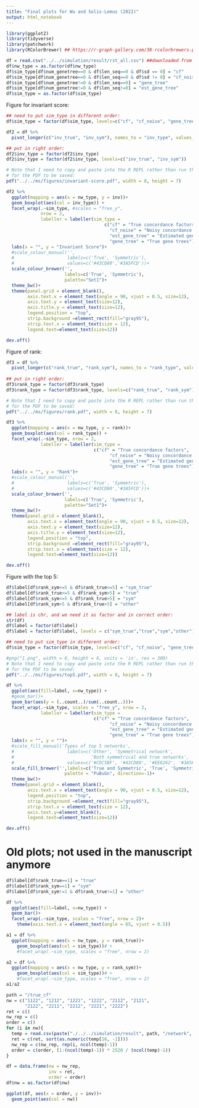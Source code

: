 ```yaml
---
title: "Final plots for Wu and Solis-Lemus (2022)"
output: html_notebook
---
```


```r
library(ggplot2)
library(tidyverse)
library(patchwork)
library(RColorBrewer) ## https://r-graph-gallery.com/38-rcolorbrewers-palettes.html?
```

```r
df = read.csv("../../simulation/result/rst_all.csv") ##downloaded from google drive
df$nw_type = as.factor(df$nw_type)
df$sim_type[df$num_genetree==0 & df$len_seq==0 & df$sd == 0] = "cf"
df$sim_type[df$num_genetree==0 & df$len_seq==0 & df$sd != 0] = "cf_noise"
df$sim_type[df$num_genetree!=0 & df$len_seq==0] = "gene_tree"
df$sim_type[df$num_genetree!=0 & df$len_seq!=0] = "est_gene_tree"
df$sim_type = as.factor(df$sim_type)
```


Figure for invariant score:
```r

## need to put sim_type in different order:
df$sim_type = factor(df$sim_type, levels=c("cf", "cf_noise", "gene_tree", "est_gene_tree"))

df2 = df %>%
  pivot_longer(c("inv_true", "inv_sym"), names_to = "inv_type", values_to = "inv") 

## put in right order:
df2$inv_type = factor(df2$inv_type)
df2$inv_type = factor(df2$inv_type, levels=c("inv_true", "inv_sym"))

# Note that I need to copy and paste into the R REPL rather than run through RStudio
# for the PDF to be saved:
pdf("../../ms/figures/invariant-score.pdf", width = 8, height = 7)

df2 %>%
  ggplot(mapping = aes(x = nw_type, y = inv))+
  geom_boxplot(aes(col = inv_type)) +
  facet_wrap(.~sim_type, #scales = "free_y", 
             nrow = 2,
             labeller = labeller(sim_type = 
                                     c("cf" = "True concordance factors",
                                       "cf_noise" = "Noisy concordance factors",
                                       "est_gene_tree" = "Estimated gene trees", 
                                       "gene_tree" = "True gene trees")))+
  labs(x = "", y = "Invariant Score")+
  #scale_colour_manual('', 
  #                    labels=c('True', 'Symmetric'), 
  #                    values=c('#43CD80','#3A5FCD'))+
  scale_colour_brewer('', 
                      labels=c('True', 'Symmetric'), 
                      palette="Set1")+
  theme_bw()+
  theme(panel.grid = element_blank(), 
        axis.text.x = element_text(angle = 90, vjust = 0.5, size=12),
        axis.text.y = element_text(size=12),
        axis.title.y = element_text(size=12),
        legend.position = "top",
        strip.background =element_rect(fill="gray95"),
        strip.text.x = element_text(size = 12),
        legend.text=element_text(size=12))

dev.off()
```

Figure of rank:
```r
df3 = df %>%
  pivot_longer(c("rank_true", "rank_sym"), names_to = "rank_type", values_to = "rank")
  
## put in right order:
df3$rank_type = factor(df3$rank_type)
df3$rank_type = factor(df3$rank_type, levels=c("rank_true", "rank_sym"))

# Note that I need to copy and paste into the R REPL rather than run through RStudio
# for the PDF to be saved:
pdf("../../ms/figures/rank.pdf", width = 8, height = 7)

df3 %>%
  ggplot(mapping = aes(x = nw_type, y = rank))+
  geom_boxplot(aes(col = rank_type)) +
  facet_wrap(.~sim_type, nrow = 2,
             labeller = labeller(sim_type = 
                                 c("cf" = "True concordance factors",
                                       "cf_noise" = "Noisy concordance factors",
                                       "est_gene_tree" = "Estimated gene trees", 
                                       "gene_tree" = "True gene trees")))+
  labs(x = "", y = "Rank")+
  #scale_colour_manual('', 
  #                    labels=c('True', 'Symmetric'), 
  #                    values=c('#43CD80','#3A5FCD'))+
  scale_colour_brewer('', 
                      labels=c('True', 'Symmetric'), 
                      palette="Set1")+
  theme_bw()+
  theme(panel.grid = element_blank(), 
        axis.text.x = element_text(angle = 90, vjust = 0.5, size=12),
        axis.text.y = element_text(size=12),
        axis.title.y = element_text(size=12),
        legend.position = "top",
        strip.background =element_rect(fill="gray95"),
        strip.text.x = element_text(size = 12),
        legend.text=element_text(size=12)) 

dev.off()

```


Figure with the top 5:
```r
df$label[df$rank_sym<=5 & df$rank_true<=5] = "sym_true"
df$label[df$rank_true<=5 & df$rank_sym>5] = "true"
df$label[df$rank_sym<=5 & df$rank_true>5] = "sym"
df$label[df$rank_sym>5 & df$rank_true>5] = "other"

## label is chr, and we need it as factor and in correct order:
str(df)
df$label = factor(df$label)
df$label = factor(df$label, levels = c("sym_true","true","sym","other"))

## need to put sim_type in different order:
df$sim_type = factor(df$sim_type, levels=c("cf", "cf_noise", "gene_tree", "est_gene_tree"))

#png("1.png", width = 8, height = 6, units = 'in', res = 300)
# Note that I need to copy and paste into the R REPL rather than run through RStudio
# for the PDF to be saved:
pdf("../../ms/figures/top5.pdf", width = 8, height = 7)

df %>%
  ggplot(aes(fill=label, x=nw_type)) + 
  #geom_bar()+
  geom_bar(aes(y = (..count..)/sum(..count..)))+
  facet_wrap(.~sim_type, scales = "free_y", nrow = 2,
             labeller = labeller(sim_type = 
                                 c("cf" = "True concordance factors",
                                       "cf_noise" = "Noisy concordance factors",
                                       "est_gene_tree" = "Estimated gene trees", 
                                       "gene_tree" = "True gene trees")))+
  labs(x = "", y = "")+
  #scale_fill_manual('Types of top 5 networks', 
  #                    labels=c('Other', 'Symmetrical network', 
  #                             'Both symmetrical and true networks', 'True network'), 
  #                    values=c('#CDC5BF', '#43CD80', '#EE8262', '#3A5FCD'))+
  scale_fill_brewer('',labels=c('True and Symmetric', 'True', 'Symmetric','Other'), 
                      palette = "PuBuGn", direction=-1)+
  theme_bw()+
  theme(panel.grid = element_blank(), 
        axis.text.x = element_text(angle = 90, vjust = 0.5, size=12),
        legend.position = "top",
        strip.background =element_rect(fill="gray95"),
        strip.text.x = element_text(size = 12),
        axis.text.y=element_blank(),
        legend.text=element_text(size=12)) 

dev.off()
```


# Old plots; not used in the manuscript anymore

```r
df$label[df$rank_true==1] = "true"
df$label[df$rank_sym==1] = "sym"
df$label[df$rank_sym!=1 & df$rank_true!=1] = "other"

df %>%
  ggplot(aes(fill=label, x=nw_type)) + 
  geom_bar()+
  facet_wrap(.~sim_type, scales = "free", nrow = 2)+
    theme(axis.text.x = element_text(angle = 65, vjust = 0.5))  
```

```r
a1 = df %>%
  ggplot(mapping = aes(x = nw_type, y = rank_true))+
    geom_boxplot(aes(col = sim_type))# +
    #facet_wrap(.~sim_type, scales = "free", nrow = 2)

a2 = df %>%
  ggplot(mapping = aes(x = nw_type, y = rank_sym))+
    geom_boxplot(aes(col = sim_type))# +
    #facet_wrap(.~sim_type, scales = "free", nrow = 2)
a1/a2
```


```r
path = "/true_cf"
nw = c("1122", "1212", "1221", "1222", "2112", "2121",
       "2122", "2211", "2212", "2221", "2222")
ret = c()
nw_rep = c()
order = c()
for (i in nw){
  temp = read.csv(paste("./../../simulation/result", path, "/network", i, ".csv", sep = ""))
  ret = c(ret, sort(as.numeric(temp[16, -1])))
  nw_rep = c(nw_rep, rep(i, ncol(temp)-1))
  order = c(order, (1:(ncol(temp)-1)) * 2520 / (ncol(temp)-1))
}

df = data.frame(nw = nw_rep, 
                inv = ret,
                order = order)
df$nw = as.factor(df$nw)

ggplot(df, aes(x = order, y = inv))+
  geom_point(aes(col = nw))
```

